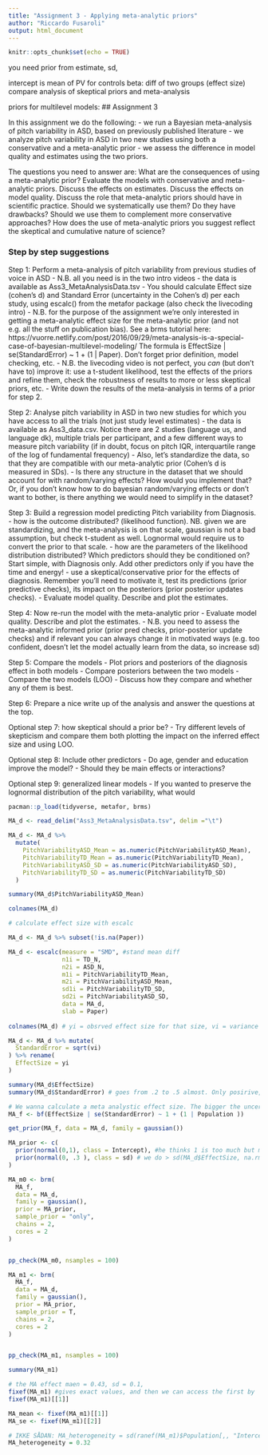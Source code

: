 ```yaml
---
title: "Assignment 3 - Applying meta-analytic priors"
author: "Riccardo Fusaroli"
output: html_document
---
```


```r
knitr::opts_chunk$set(echo = TRUE)
```
you need prior from estimate, sd, 

intercept is mean of PV for controls
beta: diff of two groups (effect size)
compare analysis of skeptical priors and meta-analysis

priors for multilevel models: 
## Assignment 3

In this assignment we do the following:
- we run a Bayesian meta-analysis of pitch variability in ASD, based on previously published literature
- we analyze pitch variability in ASD in two new studies using both a conservative and a meta-analytic prior
- we assess the difference in model quality and estimates using the two priors. 

The questions you need to answer are: What are the consequences of using a meta-analytic prior? Evaluate the models with conservative and meta-analytic priors. Discuss the effects on estimates. Discuss the effects on model quality. Discuss the role that meta-analytic priors should have in scientific practice. Should we systematically use them? Do they have drawbacks? Should we use them to complement more conservative approaches? How does the use of meta-analytic priors you suggest reflect the skeptical and cumulative nature of science?

### Step by step suggestions

Step 1: Perform a meta-analysis of pitch variability from previous studies of voice in ASD
- N.B. all you need is in the two intro videos
- the data is available as Ass3_MetaAnalysisData.tsv
- You should calculate Effect size (cohen's d) and Standard Error (uncertainty in the Cohen's d) per each study, using escalc() from the metafor package (also check the livecoding intro)
- N.B. for the purpose of the assignment we're only interested in getting a meta-analytic effect size for the meta-analytic prior (and not e.g. all the stuff on publication bias). See a brms tutorial here: https://vuorre.netlify.com/post/2016/09/29/meta-analysis-is-a-special-case-of-bayesian-multilevel-modeling/ The formula is EffectSize | se(StandardError) ~ 1 + (1 | Paper). Don't forget prior definition, model checking, etc.
- N.B. the livecoding video is not perfect, you *can* (but don't have to) improve it: use a t-student likelihood, test the effects of the priors and refine them, check the robustness of results to more or less skeptical priors, etc. 
- Write down the results of the meta-analysis in terms of a prior for step 2.

Step 2: Analyse pitch variability in ASD in two new studies for which you have access to all the trials (not just study level estimates)
- the data is available as Ass3_data.csv. Notice there are 2 studies (language us, and language dk), multiple trials per participant, and a few different ways to measure pitch variability (if in doubt, focus on pitch IQR, interquartile range of the log of fundamental frequency)
- Also, let's standardize the data, so that they are compatible with our meta-analytic prior (Cohen's d is measured in SDs).
- Is there any structure in the dataset that we should account for with random/varying effects? How would you implement that? Or, if you don't know how to do bayesian random/varying effects or don't want to bother, is there anything we would need to simplify in the dataset?

Step 3: Build a regression model predicting Pitch variability from Diagnosis.
- how is the outcome distributed? (likelihood function). NB. given we are standardizing, and the meta-analysis is on that scale, gaussian is not a bad assumption, but check t-student as well. Lognormal would require us to convert the prior to that scale.
- how are the parameters of the likelihood distribution distributed? Which predictors should they be conditioned on? Start simple, with Diagnosis only. Add other predictors only if you have the time and energy!
- use a skeptical/conservative prior for the effects of diagnosis. Remember you'll need to motivate it, test its predictions (prior predictive checks), its impact on the posteriors (prior posterior updates checks).
- Evaluate model quality. Describe and plot the estimates. 

Step 4: Now re-run the model with the meta-analytic prior
- Evaluate model quality. Describe and plot the estimates. 
- N.B. you need to assess the meta-analytic informed prior (prior pred checks, prior-posterior update checks) and if relevant you can always change it in motivated ways (e.g. too confident, doesn't let the model actually learn from the data, so increase sd)

Step 5: Compare the models
- Plot priors and posteriors of the diagnosis effect in both models
- Compare posteriors between the two models
- Compare the two models (LOO)
- Discuss how they compare and whether any of them is best.

Step 6: Prepare a nice write up of the analysis and answer the questions at the top.

Optional step 7: how skeptical should a prior be?
- Try different levels of skepticism and compare them both plotting the impact on the inferred effect size and using LOO.

Optional step 8: Include other predictors
- Do age, gender and education improve the model?
- Should they be main effects or interactions?

Optional step 9: generalized linear models
- If you wanted to preserve the lognormal distribution of the pitch variability, what would 

```r
pacman::p_load(tidyverse, metafor, brms)

MA_d <- read_delim("Ass3_MetaAnalysisData.tsv", delim ="\t") 

MA_d <- MA_d %>% 
  mutate(
    PitchVariabilityASD_Mean = as.numeric(PitchVariabilityASD_Mean),
    PitchVariabilityTD_Mean = as.numeric(PitchVariabilityTD_Mean),
    PitchVariabilityASD_SD = as.numeric(PitchVariabilityASD_SD),
    PitchVariabilityTD_SD = as.numeric(PitchVariabilityTD_SD)
  )

summary(MA_d$PitchVariabilityASD_Mean)

colnames(MA_d)

# calculate effect size with escalc

MA_d <- MA_d %>% subset(!is.na(Paper))

MA_d <- escalc(measure = "SMD", #stand mean diff
               n1i = TD_N,
               n2i = ASD_N,
               m1i = PitchVariabilityTD_Mean,
               m2i = PitchVariabilityASD_Mean,
               sd1i = PitchVariabilityTD_SD,
               sd2i = PitchVariabilityASD_SD,
               data = MA_d,
               slab = Paper)
            
colnames(MA_d) # yi = obsrved effect size for that size, vi = variance in that study. If we want to calculate standard error for our measure 

MA_d <- MA_d %>% mutate(
  StandardError = sqrt(vi)
) %>% rename(
  EffectSize = yi
)

summary(MA_d$EffectSize)
summary(MA_d$StandardError) # goes from .2 to .5 almost. Only posirive, which is what we want. 

# We wanna calculate a meta analystic effect size. The bigger the uncertainty, the smaller the weight. 
MA_f <- bf(EffectSize | se(StandardError) ~ 1 + (1 | Population ))

get_prior(MA_f, data = MA_d, family = gaussian())

MA_prior <- c(
  prior(normal(0,1), class = Intercept), #he thinks 1 is too much but meh. HE tends to be skeptical, data to persuade, så set mean to 0, and how uncertain are we about the mean being 0? we'll do a prior pred check.
  prior(normal(0, .3 ), class = sd) # we do > sd(MA_d$EffectSize, na.rm = T), we want our prior to capture this variance. It should take the values at face values, but if it's very different from the other studies, it should shrink. Ww say .3, so we say variability op to .6 is quit likely, but shirnking participatns that are too far on that axis
)

MA_m0 <- brm(
  MA_f,
  data = MA_d,
  family = gaussian(),
  prior = MA_prior,
  sample_prior = "only",
  chains = 2,
  cores = 2
)


pp_check(MA_m0, nsamples = 100)

MA_m1 <- brm(
  MA_f,
  data = MA_d,
  family = gaussian(),
  prior = MA_prior,
  sample_prior = T,
  chains = 2,
  cores = 2
)


pp_check(MA_m1, nsamples = 100)

summary(MA_m1)

# the MA effect maen = 0.43, sd = 0.1, 
fixef(MA_m1) #gives exact values, and then we can access the first by
fixef(MA_m1)[[1]]

MA_mean <- fixef(MA_m1)[[1]]
MA_se <- fixef(MA_m1)[[2]]

# IKKE SÅDAN: MA_heterogeneity = sd(ranef(MA_m1)$Population[,, "Intercept"][,1])
MA_heterogeneity = 0.32 

```

